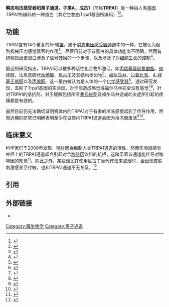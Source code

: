 {{PBB|geneid=8989}}
'''瞬态电压感受器阳离子通道，子类A，成员1'''（简称'''TRPA1'''）是一种由人类[[基因|基因]]''TRPA1''所编码的一种蛋白（其它生物由Trpa1基因所编码）<ref name="pmid10066796">{{cite journal en| author = Jaquemar D, Schenker T, Trueb B | title = An ankyrin-like protein with transmembrane domains is specifically lost after oncogenic transformation of human fibroblasts | journal = J. Biol. Chem. | volume = 274 | issue = 11 | pages = 7325–33 | pmid = 10066796 | doi = 10.1074/jbc.274.11.7325 | url =  | issn = |date=March 1999}}</ref><ref name="pmid16382100">{{cite journal en| author = Clapham DE, Julius D, Montell C, Schultz G | title = International Union of Pharmacology. XLIX. Nomenclature and structure-function relationships of transient receptor potential channels | journal = Pharmacol. Rev. | volume = 57 | issue = 4 | pages = 427–50 | pmid = 16382100 | doi = 10.1124/pr.57.4.6 | url = | issn = |date=December 2005}}</ref>。

==功能==
TRPA1含有14个重复的N-端[[锚蛋白|锚]]，属于[[瞬态电压感受器通道|瞬态电压感受器通道]]中的一种，它被认为起到机械压力感觉器官的作用<ref name="pmid17217068">{{cite journal en| author = García-Añoveros J, Nagata K | title = TRPA1 | journal = Handb Exp Pharmacol | volume = | issue = 179 | pages = 347–62 | year = 2007 | pmid = 17217068 | doi = 10.1007/978-3-540-34891-7_21 | url = | issn = }}</ref>。尽管目前对于该蛋白的具体功能尚不明确，然而有研究指出该蛋白涉及了[[信号转换|信号转换]]的一个步骤，以及涉及了对[[细胞生长|细胞生长]]的控制<ref>{{cite web | title = Entrez Gene: TRPA1 transient receptor potential cation channel, subfamily A, member 1| url = http://www.ncbi.nlm.nih.gov/sites/entrez?Db=gene&Cmd=ShowDetailView&TermToSearch=8989| accessdate = }}</ref>。

最近的研究指出，TRPA1可以被多种活性化合物所激活，如[[丙烯基异硫氰酸酯|丙烯基异硫氰酸酯]]、[[肉桂醛|肉桂醛]]、法尼基硫代[[水杨酸|水杨酸]]、[[尼古丁|尼古丁]]及其结构类似物<ref>{{cite web|url=http://www-brs.ub.ruhr-uni-bochum.de/netahtml/HSS/Diss/SherkheliMAzhar/Zusammenfassung.pdf|title=合成|access-date=2009-12-07|archive-url=https://web.archive.org/web/20171018013221/http://www-brs.ub.ruhr-uni-bochum.de/netahtml/HSS/Diss/SherkheliMAzhar/Zusammenfassung.pdf|archive-date=2017-10-18|dead-url=yes}}</ref>、[[福尔马林|福尔马林]]、[[过氧化氢|过氧化氢]]、[[4-羟基壬烯醛|4-羟基壬烯醛]]以及[[丙烯醛|丙烯醛]]。这一蛋白被认为是人体的一个[[化学感受器|化学感受器]]<ref>{{cite journal en|author=Tai C, Zhu S, Zhou N |title=TRPA1: the central molecule for chemical sensing in pain pathway? |journal=J. Neurosci. |volume=28 |issue=5 |pages=1019–21 |pmid=18234879 |doi=10.1523/JNEUROSCI.5237-07.2008|date=January 2008}}</ref>。通过研究发现，去除了Trpa1基因的实验鼠，对于能造成痛觉得福尔马林完全没有感觉<ref>{{cite journal en|author=McNamara CR, Mandel-Brehm J, Bautista DM, ''et al.'' |title=TRPA1 mediates formalin-induced pain |journal=Proc. Natl. Acad. Sci. U.S.A. |volume=104 |issue=33 |pages=13525–30 |pmid=17686976 |pmc=1941642 |doi=10.1073/pnas.0705924104|date=August 2007}}</ref><ref>{{cite journal en|author=McMahon SB, Wood JN |title=Increasingly irritable and close to tears: TRPA1 in inflammatory pain |journal=Cell |volume=124 |issue=6 |pages=1123–5 |pmid=16564004 |doi=10.1016/j.cell.2006.03.006|date=March 2006}}</ref>。针对TRPA1的拮抗剂，对于缓解包括所有[[弗氏佐劑|弗氏佐劑]]及福尔马林造成的炎症所引起的疼痛都是有效的。

虽然目前仍无法确切证明机体内的TRPA1对于有害的冷冻感觉起到了传导作用，然而近期的研究已明确表明至少在试管内TRPA1通道会因为冷冻而激活<ref>{{cite journal en|author=Sawada Y, Hosokawa H, Hori A, Matsumura K, Kobayashi S |title=Cold sensitivity of recombinant TRPA1 channels |journal=Brain Res. |volume=1160 |issue= |pages=39–46 |pmid=17588549 |doi=10.1016/j.brainres.2007.05.047|date=July 2007}}</ref><ref>{{cite journal en|author=Klionsky L, Tamir R, Gao B, ''et al.'' |title=Species-specific pharmacology of Trichloro(sulfanyl)ethyl benzamides as transient receptor potential ankyrin 1 (TRPA1) antagonists |journal=Mol Pain |volume=3 |issue= |pages=39 |year=2007 |pmid=18086308 |pmc=2222611 |doi=10.1186/1744-8069-3-39}}</ref>。

==临床意义==
科学家们于2008年发现，[[咖啡因|咖啡因]]会抑制人类TRPA1通道的活性，然而实验鼠感觉神经上的TRPA1通道却会引起对含[[咖啡因|咖啡因]]饮料的抗拒，这暗示着该通道能传导对咖啡因的知觉<ref name="pmid18988737">{{cite journal en| author = Nagatomo K, Kubo Y | title = Caffeine activates mouse TRPA1 channels but suppresses human TRPA1 channels | journal = Proc. Natl. Acad. Sci. U.S.A. | volume = | issue = | pages = | pmid = 18988737 | doi = 10.1073/pnas.0809769105 | url = | issn = |date=November 2008}}</ref>。除此之外，某些烟民在使用尼古丁替代疗法来戒烟时，会出现皮肤刺激感甚至过敏，也和TRPA1通道不无关系。<ref>{{cite journal en| author = Talavera K, Gees M, Karashima Y, ''et al.'' | title = Nicotine activates the chemosensory cation channel TRPA1 | journal = Nature Neuroscience | volume = | issue = | pages = | doi = 10.1038/nn.2379 | url = | issn = |date=September 2009}}</ref>

==引用==
{{Reflist|2}}

==外部链接==
* {{MeshName|TRPA1+protein,+human}}
<!-- The PBB_Controls template provides controls for Protein Box Bot, please see Template:PBB_Controls for details. -->
{{PBB_Controls
| update_page = yes 
| require_manual_inspection = no 
| update_protein_box = yes
| update_summary = no
| update_citations = no
}}

{{染色体8}}
{{Ion channels|g4}}

[[Category:膜生物学|Category:膜生物学]]
[[Category:离子通道|Category:离子通道]]
